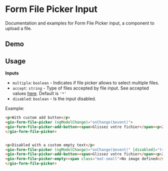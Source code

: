 
<Meta title="Components / From File Picker Input / README" />

# Form File Picker Input

Documentation and examples for Form File Picker input, a component to upload a file.

## Demo

<Story id="components-from-file-picker-input--default"/>

## Usage

**Inputs**
 - `multiple`: `boolean` - Indicates if file picker allows to select multiple files.
 - `accept`: `string` - Type of files accepted by file input. See accepted values [here](https://developer.mozilla.org/en-US/docs/Web/HTML/Element/input/file#unique_file_type_specifiers). Default is `'*'`
 - `disabled`: `boolean` - Is the input disabled.

Example:

```html
<p>With custom add button</p>
<gio-form-file-picker (ngModelChange)="onChange($event)">
<gio-form-file-picker-add-button><span>Glissez votre fichier</span><p>250x250 px minimum</p></gio-form-file-picker-add-button>
</gio-form-file-picker>


<p>Disabled with a custom empty text</p>
<gio-form-file-picker (ngModelChange)="onChange($event)" [disabled]="true">
<gio-form-file-picker-add-button><span>Glissez votre fichier</span><p>250x250 px minimum</p></gio-form-file-picker-add-button>
<gio-form-file-picker-empty><span class="mat-small">No image defined</span></gio-form-file-picker-empty>
</gio-form-file-picker>

```
